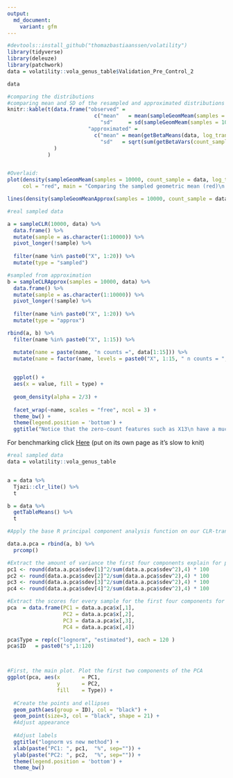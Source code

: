 ```yaml
---
output:
  md_document:
    variant: gfm
---
```



```r
#devtools::install_github("thomazbastiaanssen/volatility")
library(tidyverse)
library(deleuze)
library(patchwork)
data = volatility::vola_genus_table$Validation_Pre_Control_2

data

```

```r
#comparing the distributions
#comparing mean and SD of the resampled and approximated distributions
knitr::kable(t(data.frame("observed" = 
                            c("mean"   = mean(sampleGeomMeam(samples = 10000, count_sample = data, log_transformed = T)), 
                              "sd"     = sd(sampleGeomMeam(samples = 10000, count_sample = data, log_transformed = T))), 
                          "approximated" = 
                            c("mean" = mean(getBetaMeans(data, log_transformed = T)), 
                              "sd"   = sqrt(sum(getBetaVars(count_sample = data, log_transformed = T)) /(length(data)* length(data)))))
               )
             )


#Overlaid:
plot(density(sampleGeomMeam(samples = 10000, count_sample = data, log_transformed = T)), 
     col = "red", main = "Comparing the sampled geometric mean (red)\n to the approximated distribution (black)")

lines(density(sampleGeomMeanApprox(samples = 10000, count_sample = data, log_transformed = T)))


```

```r
#real sampled data

a = sampleCLR(10000, data) %>%
  data.frame() %>%
  mutate(sample = as.character(1:10000)) %>%
  pivot_longer(!sample) %>%
  
  filter(name %in% paste0("X", 1:20)) %>%
  mutate(type = "sampled")

#sampled from approximation
b = sampleCLRApprox(samples = 10000, data) %>%
  data.frame() %>%
  mutate(sample = as.character(1:10000)) %>% 
  pivot_longer(!sample) %>%
  
  filter(name %in% paste0("X", 1:20)) %>%
  mutate(type = "approx")

rbind(a, b) %>%
  filter(name %in% paste0("X", 1:15)) %>%

  mutate(name = paste(name, "n counts =", data[1:15])) %>%
  mutate(name = factor(name, levels = paste0("X", 1:15, " n counts = ", data[1:15]))) %>%
  

  ggplot() +
  aes(x = value, fill = type) +
  
  geom_density(alpha = 2/3) +
  
  facet_wrap(~name, scales = "free", ncol = 3) +
  theme_bw() +
  theme(legend.position = 'bottom') + 
  ggtitle("Notice that the zero-count features such as X13\n have a much higher spread than high rollers like X7")


```

For benchmarking click [Here](https://github.com/thomazbastiaanssen/deleuze/blob/main/docs/benchmarking.md) 
(put on its own page as it's slow to knit)



```r
#real sampled data
data = volatility::vola_genus_table


a = data %>% 
  Tjazi::clr_lite() %>%
  t 

b = data %>% 
  getTableMeans() %>%
  t

#Apply the base R principal component analysis function on our CLR-transformed data.

data.a.pca = rbind(a, b) %>% 
  prcomp()

#Extract the amount of variance the first four components explain for plotting. 
pc1 <- round(data.a.pca$sdev[1]^2/sum(data.a.pca$sdev^2),4) * 100
pc2 <- round(data.a.pca$sdev[2]^2/sum(data.a.pca$sdev^2),4) * 100
pc3 <- round(data.a.pca$sdev[3]^2/sum(data.a.pca$sdev^2),4) * 100
pc4 <- round(data.a.pca$sdev[4]^2/sum(data.a.pca$sdev^2),4) * 100

#Extract the scores for every sample for the first four components for plotting. 
pca  = data.frame(PC1 = data.a.pca$x[,1], 
                  PC2 = data.a.pca$x[,2], 
                  PC3 = data.a.pca$x[,3], 
                  PC4 = data.a.pca$x[,4])

pca$Type = rep(c("lognorm", "estimated"), each = 120 )
pca$ID   = paste0("s",1:120)



#First, the main plot. Plot the first two components of the PCA
ggplot(pca, aes(x       = PC1,
                y       = PC2,
                fill    = Type)) +  
  
  #Create the points and ellipses
  geom_path(aes(group = ID), col = "black") +
  geom_point(size=3, col = "black", shape = 21) + 
  #Adjust appearance
  
  #Adjust labels
  ggtitle("lognorm vs new method") + 
  xlab(paste("PC1: ", pc1,  "%", sep="")) + 
  ylab(paste("PC2: ", pc2,  "%", sep="")) +
  theme(legend.position = 'bottom') +
  theme_bw() 

```

